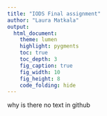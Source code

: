 ---
title: "IODS Final assignment"
author: "Laura Matkala"
output:
  html_document:
    theme: lumen
    highlight: pygments
    toc: true
    toc_depth: 3
    fig_caption: true
    fig_width: 10
    fig_height: 8
    code_folding: hide
---

why is there no text in github

```{r setup, include=FALSE, warning=FALSE}

```



